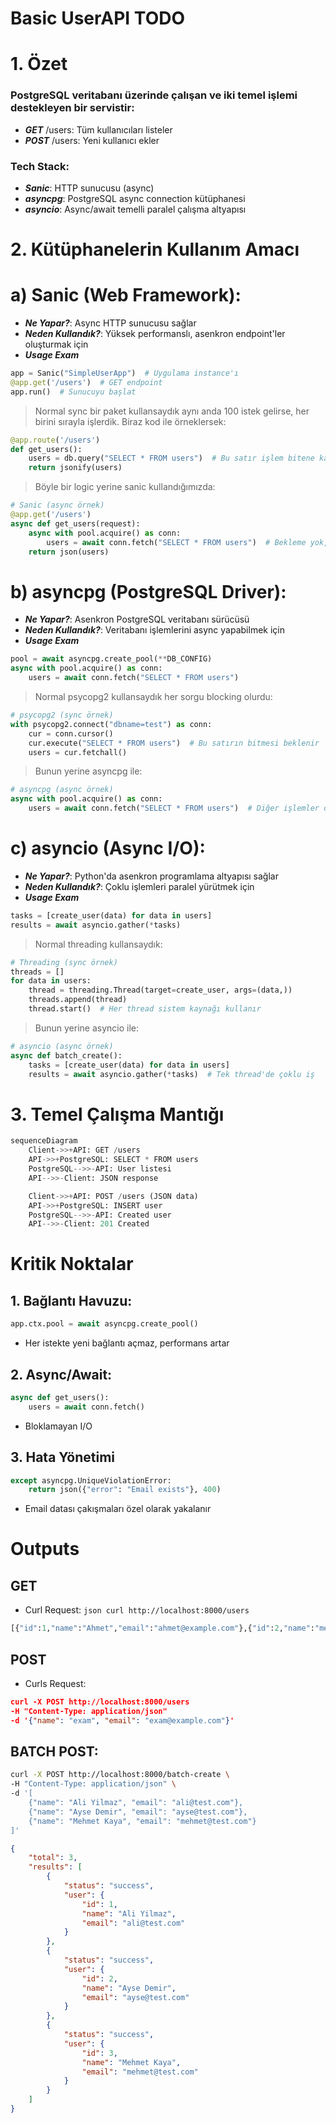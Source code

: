 # Basic UserAPI TODO

# 1. Özet 
###  PostgreSQL veritabanı üzerinde çalışan ve iki temel işlemi destekleyen bir servistir:
* **_GET_** /users: Tüm kullanıcıları listeler
* **_POST_** /users: Yeni kullanıcı ekler

### Tech Stack:
* **_Sanic_**: HTTP sunucusu (async)
* **_asyncpg_**: PostgreSQL async connection kütüphanesi
* **_asyncio_**:  Async/await temelli paralel çalışma altyapısı 

# 2. Kütüphanelerin Kullanım Amacı

# a) Sanic (Web Framework):
* **_Ne Yapar?_**: Async HTTP sunucusu sağlar
* **_Neden Kullandık?_**: Yüksek performanslı, asenkron endpoint'ler oluşturmak için
* **_Usage Exam_**
```python
app = Sanic("SimpleUserApp")  # Uygulama instance'ı
@app.get('/users')  # GET endpoint
app.run()  # Sunucuyu başlat
```

> Normal sync bir paket kullansaydık aynı anda 100 istek gelirse, her birini sırayla işlerdik. Biraz kod ile örneklersek:

```python
@app.route('/users')
def get_users():
    users = db.query("SELECT * FROM users")  # Bu satır işlem bitene kadar bekler
    return jsonify(users)
```

> Böyle bir logic yerine sanic kullandığımızda:

```python
# Sanic (async örnek)
@app.get('/users')
async def get_users(request):
    async with pool.acquire() as conn:
        users = await conn.fetch("SELECT * FROM users")  # Bekleme yok, diğer isteklere geçer
    return json(users)
```

# b) asyncpg (PostgreSQL Driver):
* **_Ne Yapar?_**: Asenkron PostgreSQL veritabanı sürücüsü
* **_Neden Kullandık?_**: Veritabanı işlemlerini async yapabilmek için
* **_Usage Exam_**
```python
pool = await asyncpg.create_pool(**DB_CONFIG)
async with pool.acquire() as conn:
    users = await conn.fetch("SELECT * FROM users")
```

> Normal psycopg2 kullansaydık her sorgu blocking olurdu:

```python
# psycopg2 (sync örnek)
with psycopg2.connect("dbname=test") as conn:
    cur = conn.cursor()
    cur.execute("SELECT * FROM users")  # Bu satırın bitmesi beklenir
    users = cur.fetchall()
```

> Bunun yerine asyncpg ile:

```python
# asyncpg (async örnek)
async with pool.acquire() as conn:
    users = await conn.fetch("SELECT * FROM users")  # Diğer işlemler devam edebilir
```

# c) asyncio (Async I/O):
* **_Ne Yapar?_**: Python'da asenkron programlama altyapısı sağlar
* **_Neden Kullandık?_**: Çoklu işlemleri paralel yürütmek için
* **_Usage Exam_**
```python
tasks = [create_user(data) for data in users]
results = await asyncio.gather(*tasks)
```

> Normal threading kullansaydık:

```python
# Threading (sync örnek)
threads = []
for data in users:
    thread = threading.Thread(target=create_user, args=(data,))
    threads.append(thread)
    thread.start()  # Her thread sistem kaynağı kullanır
```

> Bunun yerine asyncio ile:

```python
# asyncio (async örnek)
async def batch_create():
    tasks = [create_user(data) for data in users]
    results = await asyncio.gather(*tasks)  # Tek thread'de çoklu iş
```

# 3. Temel Çalışma Mantığı
```python
sequenceDiagram
    Client->>+API: GET /users
    API->>+PostgreSQL: SELECT * FROM users
    PostgreSQL-->>-API: User listesi
    API-->>-Client: JSON response

    Client->>+API: POST /users (JSON data)
    API->>+PostgreSQL: INSERT user
    PostgreSQL-->>-API: Created user
    API-->>-Client: 201 Created
```

# Kritik Noktalar

## 1. Bağlantı Havuzu:
```python
app.ctx.pool = await asyncpg.create_pool()
```
* Her istekte yeni bağlantı açmaz, performans artar

## 2. Async/Await:
```python
async def get_users():
    users = await conn.fetch()
```
* Bloklamayan I/O 

## 3. Hata Yönetimi
```python
except asyncpg.UniqueViolationError:
    return json({"error": "Email exists"}, 400)
```
* Email datası çakışmaları özel olarak yakalanır

# Outputs

## GET

* Curl Request: ```json curl http://localhost:8000/users```

```python
[{"id":1,"name":"Ahmet","email":"ahmet@example.com"},{"id":2,"name":"mehmet","email":"mehmet@example.com"},{"id":3,"name":"John","email":"john@example.com"}]
```

## POST 

* Curls Request:
 ```json
 curl -X POST http://localhost:8000/users 
 -H "Content-Type: application/json" 
 -d '{"name": "exam", "email": "exam@example.com"}' 
```
## BATCH POST:
```bash
curl -X POST http://localhost:8000/batch-create \
-H "Content-Type: application/json" \
-d '[
    {"name": "Ali Yilmaz", "email": "ali@test.com"},
    {"name": "Ayse Demir", "email": "ayse@test.com"},
    {"name": "Mehmet Kaya", "email": "mehmet@test.com"}
]'
```

```json
{
    "total": 3,
    "results": [
        {
            "status": "success",
            "user": {
                "id": 1,
                "name": "Ali Yilmaz",
                "email": "ali@test.com"
            }
        },
        {
            "status": "success",
            "user": {
                "id": 2,
                "name": "Ayse Demir",
                "email": "ayse@test.com"
            }
        },
        {
            "status": "success",
            "user": {
                "id": 3,
                "name": "Mehmet Kaya",
                "email": "mehmet@test.com"
            }
        }
    ]
}

